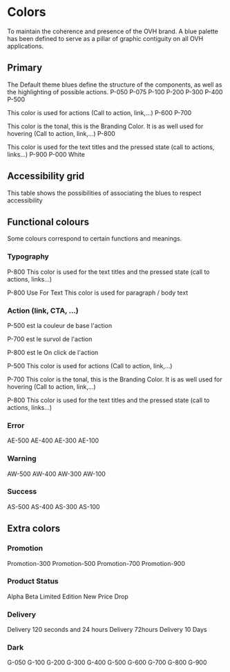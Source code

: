 # Colors
To maintain the coherence and presence of the OVH brand. A blue palette has been defined to serve as a pillar of graphic contiguity on all OVH applications.

## Primary
The Default theme blues define the structure of the components, as well as the highlighting of possible actions.
P-050
P-075
P-100
P-200
P-300
P-400
P-500

This color is used for actions (Call to action, link,...)
P-600
P-700

This color is the tonal, this is the Branding Color. It is as well used for hovering (Call to action, link,...)
P-800

This color is used for the text titles and the pressed state (call to actions, links...)
P-900
P-000 White

## Accessibility grid
This table shows the possibilities of associating the blues to respect accessibility

## Functional colours
Some colours correspond to certain functions and meanings.

### Typography
P-800
This color is used for the text titles and the pressed state (call to actions, links...)

P-800 Use For Text
This color is used for paragraph / body text

### Action (link, CTA, ...)
P-500 est la couleur de base l'action

P-700 est le survol de l'action

P-800 est le On click de l'action

P-500
This color is used for actions (Call to action, link,...)

P-700
This color is the tonal, this is the Branding Color. It is as well used for hovering (Call to action, link,...)

P-800
This color is used for the text titles and the pressed state (call to actions, links...)

### Error
AE-500
AE-400
AE-300
AE-100

### Warning
AW-500
AW-400
AW-300
AW-100

### Success
AS-500
AS-400
AS-300
AS-100

## Extra colors
### Promotion
Promotion-300
Promotion-500
Promotion-700
Promotion-900

### Product Status
Alpha
Beta
Limited Edition
New
Price Drop

### Delivery
Delivery 120 seconds and 24 hours
Delivery 72hours
Delivery 10 Days

### Dark
G-050
G-100
G-200
G-300
G-400
G-500
G-600
G-700
G-800
G-900
